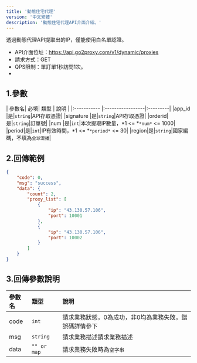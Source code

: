 ```yaml
---
title: '動態住宅代理'
version: '中文繁體'
description: '動態住宅代理API介面介紹。'
---
```


<Note>透過動態代理API提取出的IP，僅能使用白名單認證。</Note>

- API介面位址：https://api.go2proxy.com/v1/dynamic/proxies
- 請求方式：GET
- QPS限制：單訂單1秒訪問1次。
- 
## 1.參數
| 參數名| 必填| 類型   | 說明   |
|:-----------  |:-----------------|:---------|
|app_id |是|`string`|API存取憑證|
|signature |是|`string`|API存取憑證|
|orderid|是|`string`|訂單號|
|num |是|`int`|本次提取IP數量，*1 <= *`*num*` <= 1000|
|period|是|`int`|IP有效時間，*1 <= *`*period*` <= 30|
|region|是|`string`|國家編碼，不填為`全球混播`|

## 2.回傳範例
```json 
{
    "code": 0,
    "msg": "success",
    "data": {
        "count": 2,
        "proxy_list": [
            {
                "ip": "43.130.57.106",
                "port": 10001
            },
            {
                "ip": "43.130.57.106",
                "port": 10002
            }
        ]
    }
}
```
## 3.回傳參數說明
| 參數名| 類型  | 說明   |
|:-----------  |:-----------------|:---------|
|code |`int`|請求業務狀態，0為成功，非0均為業務失敗，錯誤碼詳情參下|
|msg |`string`|請求業務描述請求業務描述|
|data|`"" or map`|請求業務失敗時為`空字串`|







